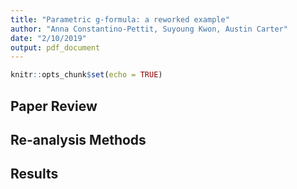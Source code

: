 ```yaml
---
title: "Parametric g-formula: a reworked example"
author: "Anna Constantino-Pettit, Suyoung Kwon, Austin Carter"
date: "2/10/2019"
output: pdf_document
---
```


```r
knitr::opts_chunk$set(echo = TRUE)
```

## Paper Review

## Re-analysis Methods

## Results
